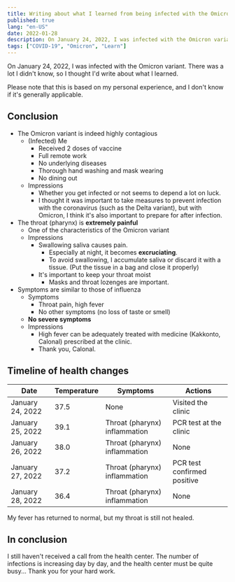 ```yaml
---
title: Writing about what I learned from being infected with the Omicron variant
published: true
lang: "en-US"
date: 2022-01-28
description: On January 24, 2022, I was infected with the Omicron variant. There was a lot I didn't know, so I thought I'd write about what I learned. Please note that this is based on my personal experience, and I don't know if it's generally applicable.
tags: ["COVID-19", "Omicron", "Learn"]
---
```


On January 24, 2022, I was infected with the Omicron variant. There was a lot I didn't know, so I thought I'd write about what I learned.

Please note that this is based on my personal experience, and I don't know if it's generally applicable.

## Conclusion

- The Omicron variant is indeed highly contagious
  - (Infected) Me
    - Received 2 doses of vaccine
    - Full remote work
    - No underlying diseases
    - Thorough hand washing and mask wearing
    - No dining out
  - Impressions
    - Whether you get infected or not seems to depend a lot on luck.
    - I thought it was important to take measures to prevent infection with the coronavirus (such as the Delta variant), but with Omicron, I think it's also important to prepare for after infection.
- The throat (pharynx) is **extremely painful**
  - One of the characteristics of the Omicron variant
  - Impressions
    - Swallowing saliva causes pain.
      - Especially at night, it becomes **excruciating**.
      - To avoid swallowing, I accumulate saliva or discard it with a tissue. (Put the tissue in a bag and close it properly)
    - It's important to keep your throat moist
      - Masks and throat lozenges are important.
- Symptoms are similar to those of influenza
  - Symptoms
    - Throat pain, high fever
    - No other symptoms (no loss of taste or smell)
  - **No severe symptoms**
  - Impressions
    - High fever can be adequately treated with medicine (Kakkonto, Calonal) prescribed at the clinic.
    - Thank you, Calonal.

## Timeline of health changes

| Date             | Temperature | Symptoms                      | Actions                     |
| ---------------- | ----------- | ----------------------------- | --------------------------- |
| January 24, 2022 | 37.5        | None                          | Visited the clinic          |
| January 25, 2022 | 39.1        | Throat (pharynx) inflammation | PCR test at the clinic      |
| January 26, 2022 | 38.0        | Throat (pharynx) inflammation | None                        |
| January 27, 2022 | 37.2        | Throat (pharynx) inflammation | PCR test confirmed positive |
| January 28, 2022 | 36.4        | Throat (pharynx) inflammation | None                        |

My fever has returned to normal, but my throat is still not healed.

## In conclusion

I still haven't received a call from the health center. The number of infections is increasing day by day, and the health center must be quite busy... Thank you for your hard work.
